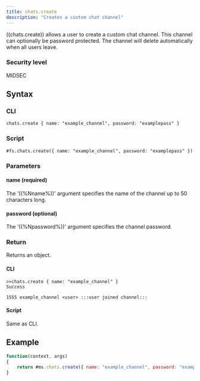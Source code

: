 ```yaml
---
title: chats.create
description: "Creates a custom chat channel"
---
```


((chats.create)) allows a user to create a custom chat channel. This channel can optionally be password protected. The channel will delete automatically when all users leave.

### Security level

MIDSEC

## Syntax

### CLI

```
chats.create { name: "example_channel", password: "examplepass" }
```

### Script

```
#fs.chats.create({ name: "example_channel", password: "examplepass" })
```

### Parameters

#### name (required)

The '((%Nname%))' argument specifies the name of the channel up to 50 characters long.

#### password (optional)

The '((%Npassword%))' argument specifies the channel password.

### Return

Returns an object.

#### CLI

```
>>chats.create { name: "example_channel" }
Success

1555 example_channel <user> :::user joined channel:::
```

#### Script

Same as CLI.

## Example

```js
function(context, args)
{
	return #ms.chats.create({ name: "example_channel", password: "examplepass" })
}
```

